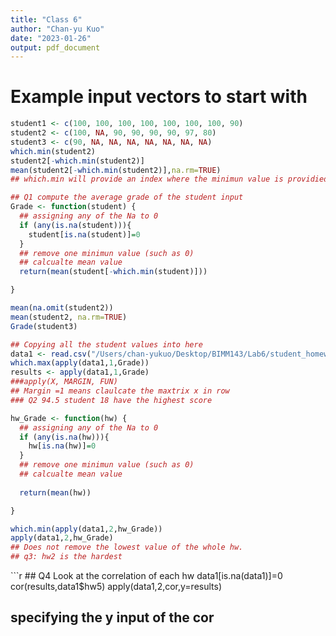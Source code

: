 ```yaml
---
title: "Class 6"
author: "Chan-yu Kuo"
date: "2023-01-26"
output: pdf_document
---
```


# Example input vectors to start with

```r
student1 <- c(100, 100, 100, 100, 100, 100, 100, 90)
student2 <- c(100, NA, 90, 90, 90, 90, 97, 80)
student3 <- c(90, NA, NA, NA, NA, NA, NA, NA)
which.min(student2)
student2[-which.min(student2)]
mean(student2[-which.min(student2)],na.rm=TRUE)
## which.min will provide an index where the minimun value is providied in the array. na.rm = True is remove the nan value within the mean function when computing the mean value


```

```r
## Q1 compute the average grade of the student input
Grade <- function(student) {
  ## assigning any of the Na to 0
  if (any(is.na(student))){
    student[is.na(student)]=0
  }
  ## remove one minimun value (such as 0)
  ## calcualte mean value 
  return(mean(student[-which.min(student)]))

}

```

```r
mean(na.omit(student2))
mean(student2, na.rm=TRUE)
Grade(student3)

```

```r
## Copying all the student values into here
data1 <- read.csv("/Users/chan-yukuo/Desktop/BIMM143/Lab6/student_homework.csv", row.names=1)
which.max(apply(data1,1,Grade))
results <- apply(data1,1,Grade)
###apply(X, MARGIN, FUN)
## Margin =1 means claulcate the maxtrix x in row
### Q2 94.5 student 18 have the highest score
```
```r
hw_Grade <- function(hw) {
  ## assigning any of the Na to 0
  if (any(is.na(hw))){
    hw[is.na(hw)]=0
  }
  ## remove one minimun value (such as 0)
  ## calcualte mean value 
  
  return(mean(hw))

}
```

```r

which.min(apply(data1,2,hw_Grade))
apply(data1,2,hw_Grade)
## Does not remove the lowest value of the whole hw.
## q3: hw2 is the hardest

```

```r

## Q4 Look at the correlation of each hw 
data1[is.na(data1)]=0
cor(results,data1$hw5)
apply(data1,2,cor,y=results)

## specifying the y input of the cor



